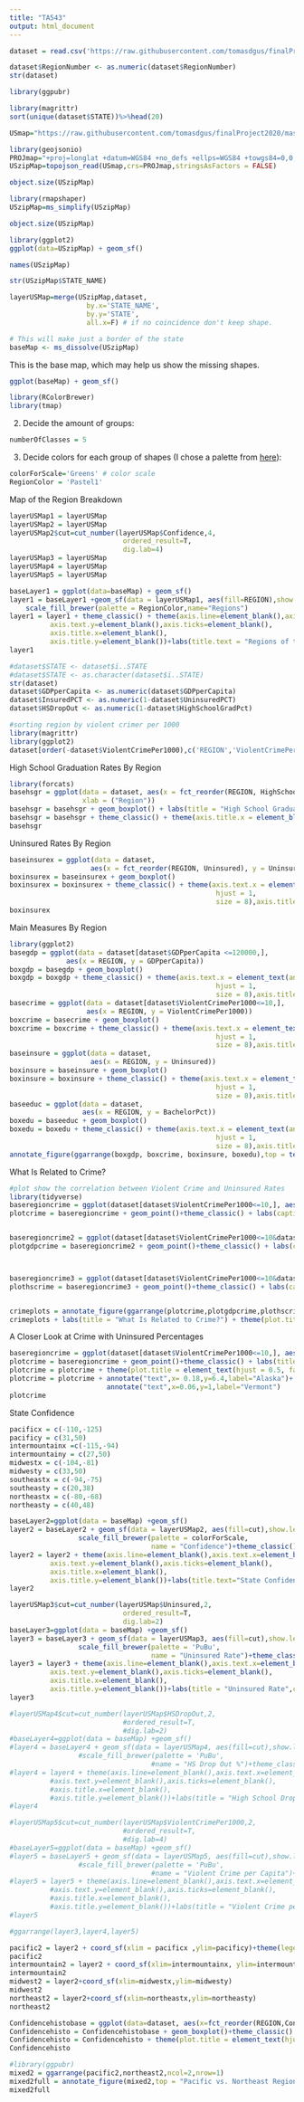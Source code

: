 ```yaml
---
title: "TA543"
output: html_document
---
```


```r
dataset = read.csv('https://raw.githubusercontent.com/tomasdgus/finalProject2020/master/dataset543.csv')
```

```r
dataset$RegionNumber <- as.numeric(dataset$RegionNumber)
str(dataset)
```

```r
library(ggpubr)
```

```r
library(magrittr)
sort(unique(dataset$STATE))%>%head(20)
```

```r
USmap="https://raw.githubusercontent.com/tomasdgus/finalProject2020/master/states.json"
```

```r
library(geojsonio)
PROJmap="+proj=longlat +datum=WGS84 +no_defs +ellps=WGS84 +towgs84=0,0,0"
USzipMap=topojson_read(USmap,crs=PROJmap,stringsAsFactors = FALSE)
```

```r
object.size(USzipMap)
```

```r
library(rmapshaper)
USzipMap=ms_simplify(USzipMap)
```


```r
object.size(USzipMap)
```


```r
library(ggplot2)
ggplot(data=USzipMap) + geom_sf()
```


```r
names(USzipMap)
```


```r
str(USzipMap$STATE_NAME)
```


```r
layerUSMap=merge(USzipMap,dataset, 
                   by.x='STATE_NAME', 
                   by.y='STATE',
                   all.x=F) # if no coincidence don't keep shape.
```


```r
# This will make just a border of the state
baseMap <- ms_dissolve(USzipMap)
```


This is the base map, which may help us show the missing shapes.
```r
ggplot(baseMap) + geom_sf()
```


```r
library(RColorBrewer)
library(tmap)
```


2. Decide the amount of groups:


```r
numberOfClasses = 5
```


3. Decide colors for each group of shapes (I chose a palette from [here](http://colorbrewer2.org/)):
```r
colorForScale='Greens' # color scale
RegionColor = 'Pastel1'
```



Map of the Region Breakdown
```r
layerUSMap1 = layerUSMap
layerUSMap2 = layerUSMap
layerUSMap2$cut=cut_number(layerUSMap$Confidence,4,
                            ordered_result=T,
                            dig.lab=4)
layerUSMap3 = layerUSMap
layerUSMap4 = layerUSMap
layerUSMap5 = layerUSMap
```

```r
baseLayer1 = ggplot(data=baseMap) + geom_sf()
layer1 = baseLayer1 +geom_sf(data = layerUSMap1, aes(fill=REGION),show.legend = T)+
    scale_fill_brewer(palette = RegionColor,name="Regions")
layer1 = layer1 + theme_classic() + theme(axis.line=element_blank(),axis.text.x=element_blank(),
          axis.text.y=element_blank(),axis.ticks=element_blank(),
          axis.title.x=element_blank(),
          axis.title.y=element_blank())+labs(title.text = "Regions of the U.S.",caption.text = "Source: U.S. National Park Service")+theme(plot.title = element_text(hjust=0.75),plot.caption = element_text(hjust=1.5))
layer1
```


```r
#dataset$STATE <- dataset$ï..STATE
#dataset$STATE <- as.character(dataset$ï..STATE)
str(dataset)
dataset$GDPperCapita <- as.numeric(dataset$GDPperCapita)
dataset$InsuredPCT <- as.numeric(1-dataset$UninsuredPCT)
dataset$HSDropOut <- as.numeric(1-dataset$HighSchoolGradPct)
```


```r
#sorting region by violent crimer per 1000
library(magrittr)
library(ggplot2)
dataset[order(-dataset$ViolentCrimePer1000),c('REGION','ViolentCrimePer1000')]%>%head(20)
```

High School Graduation Rates By Region
```r
library(forcats)
basehsgr = ggplot(data = dataset, aes(x = fct_reorder(REGION, HighSchoolGradPct),y = HighSchoolGradPct),
                  xlab = ("Region"))
basehsgr = basehsgr + geom_boxplot() + labs(title = "High School Graduation Rates By Region")
basehsgr = basehsgr + theme_classic() + theme(axis.title.x = element_blank(), plot.title = element_text(hjust = 0.5, face = "bold"))  
basehsgr
```

Uninsured Rates By Region
```r
baseinsurex = ggplot(data = dataset,
                    aes(x = fct_reorder(REGION, Uninsured), y = Uninsured))
boxinsurex = baseinsurex + geom_boxplot()
boxinsurex = boxinsurex + theme_classic() + theme(axis.text.x = element_text(angle = 45,
                                                   hjust = 1,
                                                   size = 8),axis.title.x = element_blank()) + labs(title = "Uninsured Rates By Region", caption = "Source: US Census Bureau Current Population Survey") + theme(plot.title = element_text(hjust = 0.5, face = "bold"))
boxinsurex
```

Main Measures By Region
```r
library(ggplot2)
basegdp = ggplot(data = dataset[dataset$GDPperCapita <=120000,],
              aes(x = REGION, y = GDPperCapita))
boxgdp = basegdp + geom_boxplot()
boxgdp = boxgdp + theme_classic() + theme(axis.text.x = element_text(angle = 45,
                                                   hjust = 1,
                                                   size = 8),axis.title.x = element_blank()) + labs(caption = "Source: Bureau of Economic Analysis")
basecrime = ggplot(data = dataset[dataset$ViolentCrimePer1000<=10,],
                   aes(x = REGION, y = ViolentCrimePer1000))
boxcrime = basecrime + geom_boxplot()
boxcrime = boxcrime + theme_classic() + theme(axis.text.x = element_text(angle = 45,
                                                   hjust = 1,
                                                   size = 8),axis.title.x = element_blank()) + labs(caption = "Source: FBI State Crime Statistics")
baseinsure = ggplot(data = dataset,
                    aes(x = REGION, y = Uninsured))
boxinsure = baseinsure + geom_boxplot()
boxinsure = boxinsure + theme_classic() + theme(axis.text.x = element_text(angle = 45,
                                                   hjust = 1,
                                                   size = 8),axis.title.x = element_blank()) + labs(caption = "Source: US Census Bureau Current Population Survey")
baseeduc = ggplot(data = dataset,
                  aes(x = REGION, y = BachelorPct))
boxedu = baseeduc + geom_boxplot()
boxedu = boxedu + theme_classic() + theme(axis.text.x = element_text(angle = 45,
                                                   hjust = 1,
                                                   size = 8),axis.title.x = element_blank()) + labs(caption = "Source: US Census Bureau")
annotate_figure(ggarrange(boxgdp, boxcrime, boxinsure, boxedu),top = text_grob("Main Measures by Region\n",size= 14,hjust=0.5, face = "bold"))
```

What Is Related to Crime?
```r
#plot show the correlation between Violent Crime and Uninsured Rates
library(tidyverse)
baseregioncrime = ggplot(dataset[dataset$ViolentCrimePer1000<=10,], aes(x=UninsuredPCT, y=ViolentCrimePer1000))
plotcrime = baseregioncrime + geom_point()+theme_classic() + labs(caption = "Source: US Census Bureau Current Population Survey")+ geom_smooth(method="lm",se=FALSE)


baseregioncrime2 = ggplot(dataset[dataset$ViolentCrimePer1000<=10&dataset$GDPperCapita<=120000,], aes(x=GDPperCapita, y=ViolentCrimePer1000))
plotgdpcrime = baseregioncrime2 + geom_point()+theme_classic() + labs(caption = "Source: US Bureau of Economic Analysis")+ geom_smooth(method="lm",se=FALSE)



baseregioncrime3 = ggplot(dataset[dataset$ViolentCrimePer1000<=10&dataset$HighSchoolGradPct>=.80,], aes(x=HighSchoolGradPct, y=ViolentCrimePer1000))
plothscrime = baseregioncrime3 + geom_point()+theme_classic() + labs(caption = "Source:US Census Bureau")+ geom_smooth(method="lm",se=FALSE)


crimeplots = annotate_figure(ggarrange(plotcrime,plotgdpcrime,plothscrime), top ="",)
crimeplots + labs(title = "What Is Related to Crime?") + theme(plot.title = element_text(face = "bold"))
```

A Closer Look at Crime with Uninsured Percentages
```r
baseregioncrime = ggplot(dataset[dataset$ViolentCrimePer1000<=10,], aes(x=UninsuredPCT, y=ViolentCrimePer1000))
plotcrime = baseregioncrime + geom_point()+theme_classic() + labs(title = "Is No Healthcare Related to Crime?",caption = "(Excluding Washington DC) Source: US Census Bureau Current Population Survey") + geom_smooth(method="lm",se=FALSE)
plotcrime = plotcrime + theme(plot.title = element_text(hjust = 0.5, face = "bold"))
plotcrime = plotcrime + annotate("text",x= 0.18,y=6.4,label="Alaska")+
                        annotate("text",x=0.06,y=1,label="Vermont")
plotcrime
```

State Confidence
```r
pacificx = c(-110,-125)
pacificy = c(31,50)
intermountainx =c(-115,-94)
intermountainy = c(27,50)
midwestx = c(-104,-81)
midwesty = c(33,50)
southeastx = c(-94,-75)
southeasty = c(20,38)
northeastx = c(-80,-68)
northeasty = c(40,48)
```


```r
baseLayer2=ggplot(data = baseMap) +geom_sf() 
layer2 = baseLayer2 + geom_sf(data = layerUSMap2, aes(fill=cut),show.legend = T) +
                 scale_fill_brewer(palette = colorForScale,
                                   name = "Confidence")+theme_classic()
layer2 = layer2 + theme(axis.line=element_blank(),axis.text.x=element_blank(),
          axis.text.y=element_blank(),axis.ticks=element_blank(),
          axis.title.x=element_blank(),
          axis.title.y=element_blank())+labs(title.text="State Confidence")+theme(plot.title = element_text(hjust=0.75))
layer2 
```

```r
layerUSMap3$cut=cut_number(layerUSMap$Uninsured,2,
                            ordered_result=T,
                            dig.lab=2)
baseLayer3=ggplot(data = baseMap) +geom_sf() 
layer3 = baseLayer3 + geom_sf(data = layerUSMap3, aes(fill=cut),show.legend = T) +
                 scale_fill_brewer(palette = 'PuBu',
                                   name = "Uninsured Rate")+theme_classic()
layer3 = layer3 + theme(axis.line=element_blank(),axis.text.x=element_blank(),
          axis.text.y=element_blank(),axis.ticks=element_blank(),
          axis.title.x=element_blank(),
          axis.title.y=element_blank())+labs(title = "Uninsured Rate",caption= "Source:US Census Bureau")+theme(plot.title = element_text(hjust=0.75))
layer3 
```

```r
#layerUSMap4$cut=cut_number(layerUSMap$HSDropOut,2,
                            #ordered_result=T,
                            #dig.lab=2)
#baseLayer4=ggplot(data = baseMap) +geom_sf() 
#layer4 = baseLayer4 + geom_sf(data = layerUSMap4, aes(fill=cut),show.legend = T) +
                 #scale_fill_brewer(palette = 'PuBu',
                                   #name = "HS Drop Out %")+theme_classic()
#layer4 = layer4 + theme(axis.line=element_blank(),axis.text.x=element_blank(),
          #axis.text.y=element_blank(),axis.ticks=element_blank(),
          #axis.title.x=element_blank(),
          #axis.title.y=element_blank())+labs(title = "High School Drop Out Percentage",caption= "Source:US Census Bureau")+theme(plot.title = element_text(hjust=0.75))
#layer4 
```

```r
#layerUSMap5$cut=cut_number(layerUSMap$ViolentCrimePer1000,2,
                            #ordered_result=T,
                            #dig.lab=4)
#baseLayer5=ggplot(data = baseMap) +geom_sf() 
#layer5 = baseLayer5 + geom_sf(data = layerUSMap5, aes(fill=cut),show.legend = T) +
                 #scale_fill_brewer(palette = 'PuBu',
                                   #name = "Violent Crime per Capita")+theme_classic()
#layer5 = layer5 + theme(axis.line=element_blank(),axis.text.x=element_blank(),
          #axis.text.y=element_blank(),axis.ticks=element_blank(),
          #axis.title.x=element_blank(),
          #axis.title.y=element_blank())+labs(title = "Violent Crime per Capita",caption= "Source:US Census Bureau")+theme(plot.title = element_text(hjust=0.75))
#layer5 
```

```r
#ggarrange(layer3,layer4,layer5)
```


```r
pacific2 = layer2 + coord_sf(xlim = pacificx ,ylim=pacificy)+theme(legend.position = 'none')
pacific2
intermountain2 = layer2 + coord_sf(xlim=intermountainx, ylim=intermountainy)
intermountain2
midwest2 = layer2+coord_sf(xlim=midwestx,ylim=midwesty)
midwest2
northeast2 = layer2+coord_sf(xlim=northeastx,ylim=northeasty)
northeast2
```

```r
Confidencehistobase = ggplot(data=dataset, aes(x=fct_reorder(REGION,Confidence), y=Confidence))
Confidencehisto = Confidencehistobase + geom_boxplot()+theme_classic() + theme(axis.title.x = element_blank()) + labs(title = "Confidence By Region") 
Confidencehisto = Confidencehisto + theme(plot.title = element_text(hjust = 0.5, face = "bold"))
Confidencehisto
```

```r
#library(ggpubr)
mixed2 = ggarrange(pacific2,northeast2,ncol=2,nrow=1)
mixed2full = annotate_figure(mixed2,top = "Pacific vs. Northeast Region")
mixed2full
```
